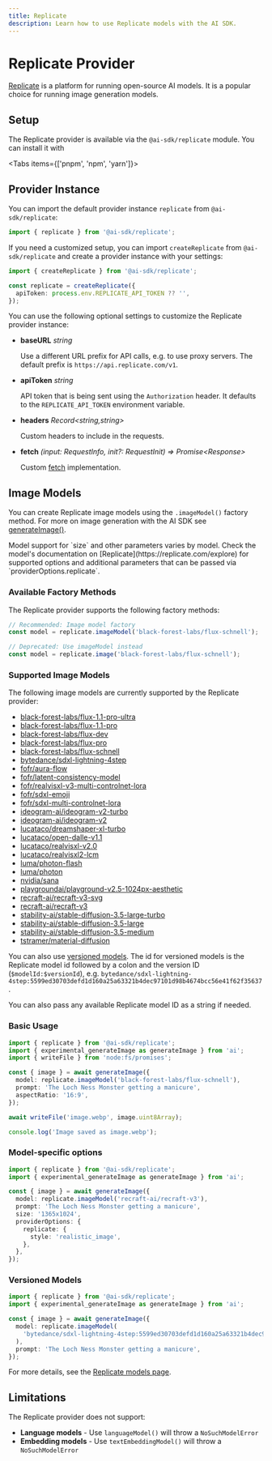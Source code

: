 ```yaml
---
title: Replicate
description: Learn how to use Replicate models with the AI SDK.
---
```


# Replicate Provider

[Replicate](https://replicate.com/) is a platform for running open-source AI models.
It is a popular choice for running image generation models.

## Setup

The Replicate provider is available via the `@ai-sdk/replicate` module. You can install it with

<Tabs items={['pnpm', 'npm', 'yarn']}>
  <Tab>
    <Snippet text="pnpm add @ai-sdk/replicate" dark />
  </Tab>
  <Tab>
    <Snippet text="npm install @ai-sdk/replicate" dark />
  </Tab>
  <Tab>
    <Snippet text="yarn add @ai-sdk/replicate" dark />
  </Tab>
</Tabs>

## Provider Instance

You can import the default provider instance `replicate` from `@ai-sdk/replicate`:

```ts
import { replicate } from '@ai-sdk/replicate';
```

If you need a customized setup, you can import `createReplicate` from `@ai-sdk/replicate`
and create a provider instance with your settings:

```ts
import { createReplicate } from '@ai-sdk/replicate';

const replicate = createReplicate({
  apiToken: process.env.REPLICATE_API_TOKEN ?? '',
});
```

You can use the following optional settings to customize the Replicate provider instance:

- **baseURL** _string_

  Use a different URL prefix for API calls, e.g. to use proxy servers.
  The default prefix is `https://api.replicate.com/v1`.

- **apiToken** _string_

  API token that is being sent using the `Authorization` header. It defaults to
  the `REPLICATE_API_TOKEN` environment variable.

- **headers** _Record&lt;string,string&gt;_

  Custom headers to include in the requests.

- **fetch** _(input: RequestInfo, init?: RequestInit) => Promise&lt;Response&gt;_

  Custom [fetch](https://developer.mozilla.org/en-US/docs/Web/API/fetch) implementation.

## Image Models

You can create Replicate image models using the `.imageModel()` factory method.
For more on image generation with the AI SDK see [generateImage()](/docs/reference/ai-sdk-core/generate-image).

<Note>
  Model support for `size` and other parameters varies by model. Check the
  model's documentation on [Replicate](https://replicate.com/explore) for
  supported options and additional parameters that can be passed via
  `providerOptions.replicate`.
</Note>

### Available Factory Methods

The Replicate provider supports the following factory methods:

```ts
// Recommended: Image model factory
const model = replicate.imageModel('black-forest-labs/flux-schnell');

// Deprecated: Use imageModel instead
const model = replicate.image('black-forest-labs/flux-schnell');
```

### Supported Image Models

The following image models are currently supported by the Replicate provider:

- [black-forest-labs/flux-1.1-pro-ultra](https://replicate.com/black-forest-labs/flux-1.1-pro-ultra)
- [black-forest-labs/flux-1.1-pro](https://replicate.com/black-forest-labs/flux-1.1-pro)
- [black-forest-labs/flux-dev](https://replicate.com/black-forest-labs/flux-dev)
- [black-forest-labs/flux-pro](https://replicate.com/black-forest-labs/flux-pro)
- [black-forest-labs/flux-schnell](https://replicate.com/black-forest-labs/flux-schnell)
- [bytedance/sdxl-lightning-4step](https://replicate.com/bytedance/sdxl-lightning-4step)
- [fofr/aura-flow](https://replicate.com/fofr/aura-flow)
- [fofr/latent-consistency-model](https://replicate.com/fofr/latent-consistency-model)
- [fofr/realvisxl-v3-multi-controlnet-lora](https://replicate.com/fofr/realvisxl-v3-multi-controlnet-lora)
- [fofr/sdxl-emoji](https://replicate.com/fofr/sdxl-emoji)
- [fofr/sdxl-multi-controlnet-lora](https://replicate.com/fofr/sdxl-multi-controlnet-lora)
- [ideogram-ai/ideogram-v2-turbo](https://replicate.com/ideogram-ai/ideogram-v2-turbo)
- [ideogram-ai/ideogram-v2](https://replicate.com/ideogram-ai/ideogram-v2)
- [lucataco/dreamshaper-xl-turbo](https://replicate.com/lucataco/dreamshaper-xl-turbo)
- [lucataco/open-dalle-v1.1](https://replicate.com/lucataco/open-dalle-v1.1)
- [lucataco/realvisxl-v2.0](https://replicate.com/lucataco/realvisxl-v2.0)
- [lucataco/realvisxl2-lcm](https://replicate.com/lucataco/realvisxl2-lcm)
- [luma/photon-flash](https://replicate.com/luma/photon-flash)
- [luma/photon](https://replicate.com/luma/photon)
- [nvidia/sana](https://replicate.com/nvidia/sana)
- [playgroundai/playground-v2.5-1024px-aesthetic](https://replicate.com/playgroundai/playground-v2.5-1024px-aesthetic)
- [recraft-ai/recraft-v3-svg](https://replicate.com/recraft-ai/recraft-v3-svg)
- [recraft-ai/recraft-v3](https://replicate.com/recraft-ai/recraft-v3)
- [stability-ai/stable-diffusion-3.5-large-turbo](https://replicate.com/stability-ai/stable-diffusion-3.5-large-turbo)
- [stability-ai/stable-diffusion-3.5-large](https://replicate.com/stability-ai/stable-diffusion-3.5-large)
- [stability-ai/stable-diffusion-3.5-medium](https://replicate.com/stability-ai/stable-diffusion-3.5-medium)
- [tstramer/material-diffusion](https://replicate.com/tstramer/material-diffusion)

You can also use [versioned models](https://replicate.com/docs/topics/models/versions).
The id for versioned models is the Replicate model id followed by a colon and the version ID (`$modelId:$versionId`), e.g.
`bytedance/sdxl-lightning-4step:5599ed30703defd1d160a25a63321b4dec97101d98b4674bcc56e41f62f35637`.

<Note>
  You can also pass any available Replicate model ID as a string if needed.
</Note>

### Basic Usage

```ts
import { replicate } from '@ai-sdk/replicate';
import { experimental_generateImage as generateImage } from 'ai';
import { writeFile } from 'node:fs/promises';

const { image } = await generateImage({
  model: replicate.imageModel('black-forest-labs/flux-schnell'),
  prompt: 'The Loch Ness Monster getting a manicure',
  aspectRatio: '16:9',
});

await writeFile('image.webp', image.uint8Array);

console.log('Image saved as image.webp');
```

### Model-specific options

```ts highlight="9-11"
import { replicate } from '@ai-sdk/replicate';
import { experimental_generateImage as generateImage } from 'ai';

const { image } = await generateImage({
  model: replicate.imageModel('recraft-ai/recraft-v3'),
  prompt: 'The Loch Ness Monster getting a manicure',
  size: '1365x1024',
  providerOptions: {
    replicate: {
      style: 'realistic_image',
    },
  },
});
```

### Versioned Models

```ts
import { replicate } from '@ai-sdk/replicate';
import { experimental_generateImage as generateImage } from 'ai';

const { image } = await generateImage({
  model: replicate.imageModel(
    'bytedance/sdxl-lightning-4step:5599ed30703defd1d160a25a63321b4dec97101d98b4674bcc56e41f62f35637',
  ),
  prompt: 'The Loch Ness Monster getting a manicure',
});
```

For more details, see the [Replicate models page](https://replicate.com/explore).

## Limitations

The Replicate provider does not support:

- **Language models** - Use `languageModel()` will throw a `NoSuchModelError`
- **Embedding models** - Use `textEmbeddingModel()` will throw a `NoSuchModelError`

